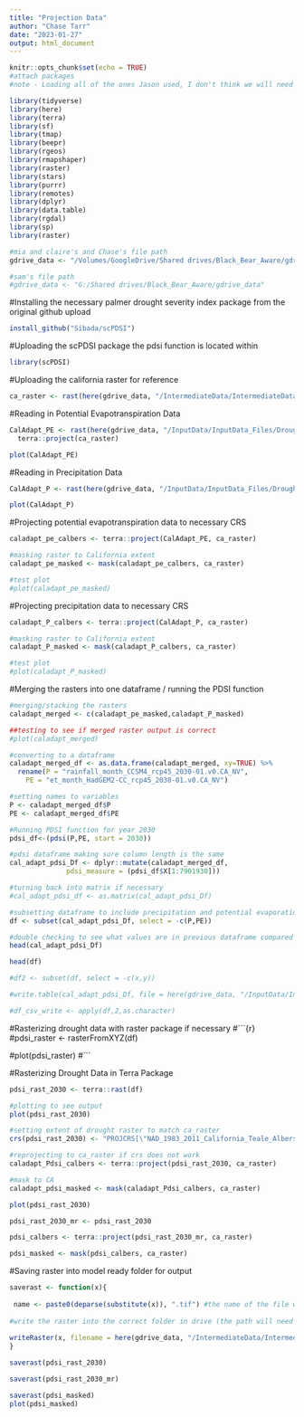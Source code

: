 ```yaml
---
title: "Projection Data"
author: "Chase Tarr"
date: "2023-01-27"
output: html_document
---
```


```r
knitr::opts_chunk$set(echo = TRUE)
#attach packages
#note - Loading all of the ones Jason used, I don't think we will need all of them 

library(tidyverse)
library(here)
library(terra)
library(sf)
library(tmap)
library(beepr)
library(rgeos)
library(rmapshaper)
library(raster)
library(stars)
library(purrr)
library(remotes)
library(dplyr)
library(data.table)
library(rgdal)
library(sp)
library(raster)

#mia and claire's and Chase's file path
gdrive_data <- "/Volumes/GoogleDrive/Shared drives/Black_Bear_Aware/gdrive_data"

#sam's file path
#gdrive_data <- "G:/Shared drives/Black_Bear_Aware/gdrive_data"
```

#Installing the necessary palmer drought severity index package from the original github upload
```r
install_github("Sibada/scPDSI")

```

#Uploading the scPDSI package the pdsi function is located within
```r
library(scPDSI)
```


#Uploading the california raster for reference
```r
ca_raster <- rast(here(gdrive_data, "/IntermediateData/IntermediateData_Files/CARaster_Tiger_Formatted/formattedcaraster.tif"))

```

#Reading in Potential Evapotranspiration Data
```r
CalAdapt_PE <- rast(here(gdrive_data, "/InputData/InputData_Files/Drought/CalAdapt/data-5/et_month_HadGEM2-CC_rcp45_2030-01.v0.CA_NV.tif")) %>%
  terra::project(ca_raster)

plot(CalAdapt_PE)

```
#Reading in Precipitation Data
```r
CalAdapt_P <- rast(here(gdrive_data, "/InputData/InputData_Files/Drought/CalAdapt/data-5/rainfall_month_CCSM4_rcp45_2030-01.v0.CA_NV.tif"))%>% terra::project(ca_raster)

plot(CalAdapt_P)
```

#Projecting potential evapotranspiration data to necessary CRS
```r
caladapt_pe_calbers <- terra::project(CalAdapt_PE, ca_raster)

#masking raster to California extent
caladapt_pe_masked <- mask(caladapt_pe_calbers, ca_raster)

#test plot
#plot(caladapt_pe_masked)
```

#Projecting precipitation data to necessary CRS
```r
caladapt_P_calbers <- terra::project(CalAdapt_P, ca_raster)

#masking raster to California extent
caladapt_P_masked <- mask(caladapt_P_calbers, ca_raster)

#test plot
#plot(caladapt_P_masked)
```

#Merging the rasters into one dataframe / running the PDSI function
```r
#merging/stacking the rasters 
caladapt_merged <- c(caladapt_pe_masked,caladapt_P_masked)

##testing to see if merged raster output is correct
#plot(caladapt_merged)

#converting to a dataframe
caladapt_merged_df <- as.data.frame(caladapt_merged, xy=TRUE) %>% 
  rename(P = "rainfall_month_CCSM4_rcp45_2030-01.v0.CA_NV",
    PE = "et_month_HadGEM2-CC_rcp45_2030-01.v0.CA_NV")

#setting names to variables
P <- caladapt_merged_df$P
PE <- caladapt_merged_df$PE

#Running PDSI function for year 2030
pdsi_df<-(pdsi(P,PE, start = 2030))

#pdsi dataframe making sure column length is the same
cal_adapt_pdsi_Df <- dplyr::mutate(caladapt_merged_df,
              pdsi_measure = (pdsi_df$X[1:7901930]))

#turning back into matrix if necessary
#cal_adapt_pdsi_df <- as.matrix(cal_adapt_pdsi_Df)

#subsetting dataframe to include precipitation and potential evaporation values
df <- subset(cal_adapt_pdsi_Df, select = -c(P,PE))

#double checking to see what values are in previous dataframe compared to new dataframe
head(cal_adapt_pdsi_Df)

head(df)

#df2 <- subset(df, select = -c(x,y))

#write.table(cal_adapt_pdsi_Df, file = here(gdrive_data, "/InputData/InputData_Files/Drought/CalAdapt/pdsi_df.csv"), row.names = FALSE)

#df_csv_write <- apply(df,2,as.character)

```
#Rasterizing drought data with raster package if necessary
#```{r}
#pdsi_raster <- rasterFromXYZ(df)

#plot(pdsi_raster)
#```


#Rasterizing Drought Data in Terra Package
```r
pdsi_rast_2030 <- terra::rast(df)

#plotting to see output
plot(pdsi_rast_2030)

#setting extent of drought raster to match ca_raster
crs(pdsi_rast_2030) <- "PROJCRS[\"NAD_1983_2011_California_Teale_Albers\",\n    BASEGEOGCRS[\"NAD83(2011)\",\n        DATUM[\"NAD83 (National Spatial Reference System 2011)\",\n            ELLIPSOID[\"GRS 1980\",6378137,298.257222101004,\n                LENGTHUNIT[\"metre\",1]]],\n        PRIMEM[\"Greenwich\",0,\n            ANGLEUNIT[\"degree\",0.0174532925199433]],\n        ID[\"EPSG\",6318]],\n    CONVERSION[\"Albers Equal Area\",\n        METHOD[\"Albers Equal Area\",\n            ID[\"EPSG\",9822]],\n        PARAMETER[\"Latitude of false origin\",0,\n            ANGLEUNIT[\"degree\",0.0174532925199433],\n            ID[\"EPSG\",8821]],\n        PARAMETER[\"Longitude of false origin\",-120,\n            ANGLEUNIT[\"degree\",0.0174532925199433],\n            ID[\"EPSG\",8822]],\n        PARAMETER[\"Latitude of 1st standard parallel\",34,\n            ANGLEUNIT[\"degree\",0.0174532925199433],\n            ID[\"EPSG\",8823]],\n        PARAMETER[\"Latitude of 2nd standard parallel\",40.5,\n            ANGLEUNIT[\"degree\",0.0174532925199433],\n            ID[\"EPSG\",8824]],\n        PARAMETER[\"Easting at false origin\",0,\n            LENGTHUNIT[\"metre\",1],\n            ID[\"EPSG\",8826]],\n        PARAMETER[\"Northing at false origin\",-4000000,\n            LENGTHUNIT[\"metre\",1],\n            ID[\"EPSG\",8827]]],\n    CS[Cartesian,2],\n        AXIS[\"easting\",east,\n            ORDER[1],\n            LENGTHUNIT[\"metre\",1]],\n        AXIS[\"northing\",north,\n            ORDER[2],\n            LENGTHUNIT[\"metre\",1]],\n    ID[\"EPSG\",6414]]" 

#reprojecting to ca_raster if crs does not work
caladapt_Pdsi_calbers <- terra::project(pdsi_rast_2030, ca_raster)

#mask to CA
caladapt_pdsi_masked <- mask(caladapt_Pdsi_calbers, ca_raster)

plot(pdsi_rast_2030)

pdsi_rast_2030_mr <- pdsi_rast_2030

pdsi_calbers <- terra::project(pdsi_rast_2030_mr, ca_raster)

pdsi_masked <- mask(pdsi_calbers, ca_raster)
```

#Saving raster into model ready folder for output
```r
saverast <- function(x){
  
 name <- paste0(deparse(substitute(x)), ".tif") #the name of the file will be the same as the input object, plus '.tif' at the end
  
#write the raster into the correct folder in drive (the path will need to be updated for other files) and save it as a geotiff
  
writeRaster(x, filename = here(gdrive_data, "/IntermediateData/IntermediateData_Files/model_ready/drought", name), filetype = "Gtiff", overwrite=TRUE)
}

saverast(pdsi_rast_2030)

saverast(pdsi_rast_2030_mr)

saverast(pdsi_masked)
plot(pdsi_masked)
```



